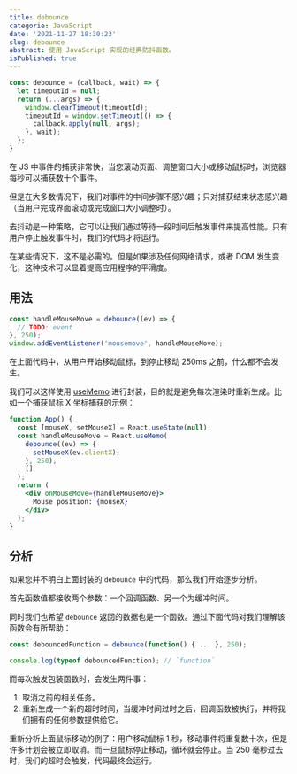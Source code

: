 ```yaml
---
title: debounce
categorie: JavaScript
date: '2021-11-27 18:30:23'
slug: debounce
abstract: 使用 JavaScript 实现的经典防抖函数。
isPublished: true
---
```


```javascript
const debounce = (callback, wait) => {
  let timeoutId = null;
  return (...args) => {
    window.clearTimeout(timeoutId);
    timeoutId = window.setTimeout(() => {
      callback.apply(null, args);
    }, wait);
  };
}
```

在 JS 中事件的捕获非常快，当您滚动页面、调整窗口大小或移动鼠标时，浏览器每秒可以捕获数十个事件。

但是在大多数情况下，我们对事件的中间步骤不感兴趣；只对捕获结束状态感兴趣（当用户完成界面滚动或完成窗口大小调整时）。

去抖动是一种策略，它可以让我们通过等待一段时间后触发事件来提高性能。只有用户停止触发事件时，我们的代码才将运行。

在某些情况下，这不是必需的。但是如果涉及任何网络请求，或者 DOM 发生变化，这种技术可以显着提高应用程序的平滑度。

## 用法
```javascript
const handleMouseMove = debounce((ev) => {
  // TODO: event
}, 250);
window.addEventListener('mousemove', handleMouseMove);
```
在上面代码中，从用户开始移动鼠标，到停止移动 250ms 之前，什么都不会发生。

我们可以这样使用 [useMemo](https://reactjs.org/docs/hooks-reference.html#usememo) 进行封装，目的就是避免每次渲染时重新生成。比如一个捕获鼠标 X 坐标捕获的示例：
```jsx
function App() {
  const [mouseX, setMouseX] = React.useState(null);
  const handleMouseMove = React.useMemo(
    debounce((ev) => {
      setMouseX(ev.clientX);
    }, 250),
    []
  );
  return (
    <div onMouseMove={handleMouseMove}>
      Mouse position: {mouseX}
    </div>
  );
}
```

## 分析
如果您并不明白上面封装的 `debounce` 中的代码，那么我们开始逐步分析。

首先函数值都接收两个参数：一个回调函数、另一个为缓冲时间。

同时我们也希望 `debounce` 返回的数据也是一个函数。通过下面代码对我们理解该函数会有所帮助：
```jsx
const debouncedFunction = debounce(function() { ... }, 250);

console.log(typeof debouncedFunction); // `function`
```
而每次触发包装函数时，会发生两件事：
1. 取消之前的相关任务。
2. 重新生成一个新的超时时间，当缓冲时间过时之后，回调函数被执行，并将我们拥有的任何参数提供给它。

重新分析上面鼠标移动的例子：用户移动鼠标 1 秒，移动事件将重复数十次，但是许多计划会被立即取消。而一旦鼠标停止移动，循环就会停止。当 250 毫秒过去时，我们的超时会触发，代码最终会运行。